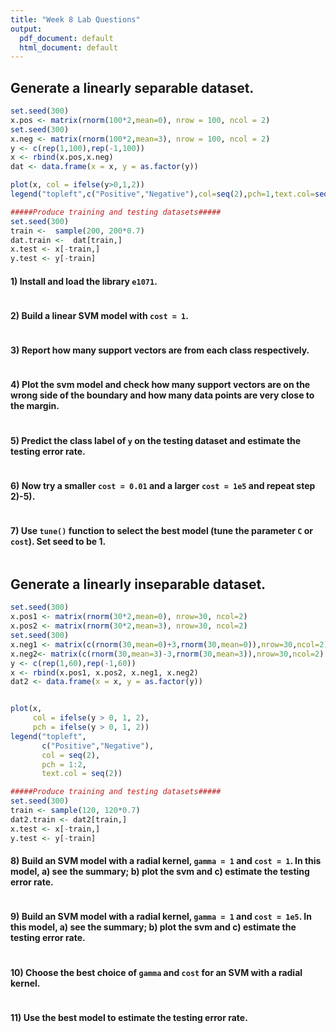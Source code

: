 ```yaml
---
title: "Week 8 Lab Questions"
output:
  pdf_document: default
  html_document: default
---
```



## Generate a linearly separable dataset.

```r

set.seed(300)
x.pos <- matrix(rnorm(100*2,mean=0), nrow = 100, ncol = 2)
set.seed(300)
x.neg <- matrix(rnorm(100*2,mean=3), nrow = 100, ncol = 2)
y <- c(rep(1,100),rep(-1,100))
x <- rbind(x.pos,x.neg)
dat <- data.frame(x = x, y = as.factor(y))

plot(x, col = ifelse(y>0,1,2))
legend("topleft",c("Positive","Negative"),col=seq(2),pch=1,text.col=seq(2))

#####Produce training and testing datasets#####
set.seed(300) 
train <-  sample(200, 200*0.7)
dat.train <-  dat[train,]
x.test <- x[-train,]
y.test <- y[-train]

```

#### 1)	Install and load the library `e1071`.
```r

```

#### 2)	Build a linear SVM model with `cost = 1`.
```r

```

#### 3)	Report how many support vectors are from each class respectively.
```r

```

#### 4)	Plot the svm model and check how many support vectors are on the wrong side of the boundary and how many data points are very close to the margin.
```r

```

#### 5)	Predict the class label of `y` on the testing dataset and estimate the testing error rate.
```r

```

#### 6)	Now try a smaller `cost = 0.01` and a larger `cost = 1e5` and repeat step 2)-5). 
```r

```

#### 7)	Use `tune()` function to select the best model (tune the parameter `C` or `cost`). Set seed to be 1.
```r

```


## Generate a linearly inseparable dataset.
```r

set.seed(300)
x.pos1 <- matrix(rnorm(30*2,mean=0), nrow=30, ncol=2)
x.pos2 <- matrix(rnorm(30*2,mean=3), nrow=30, ncol=2)
set.seed(300)
x.neg1 <- matrix(c(rnorm(30,mean=0)+3,rnorm(30,mean=0)),nrow=30,ncol=2)
x.neg2<- matrix(c(rnorm(30,mean=3)-3,rnorm(30,mean=3)),nrow=30,ncol=2)
y <- c(rep(1,60),rep(-1,60))
x <- rbind(x.pos1, x.pos2, x.neg1, x.neg2)
dat2 <- data.frame(x = x, y = as.factor(y))


plot(x, 
     col = ifelse(y > 0, 1, 2), 
     pch = ifelse(y > 0, 1, 2))
legend("topleft", 
       c("Positive","Negative"), 
       col = seq(2), 
       pch = 1:2, 
       text.col = seq(2))

#####Produce training and testing datasets#####
set.seed(300)
train <- sample(120, 120*0.7)  
dat2.train <- dat2[train,]
x.test <- x[-train,]
y.test <- y[-train]
```

#### 8)	Build an SVM model with a radial kernel, `gamma = 1` and `cost = 1`. In this model, a) see the summary; b) plot the svm and c) estimate the testing error rate.

```r

```

#### 9)	Build an SVM model with a radial kernel, `gamma = 1` and `cost = 1e5`. In this model, a) see the summary; b) plot the svm and c) estimate the testing error rate.
```r

```

#### 10)	Choose the best choice of `gamma` and `cost` for an SVM with a radial kernel. 
```r

```

#### 11)	Use the best model to estimate the testing error rate.
```r

```

